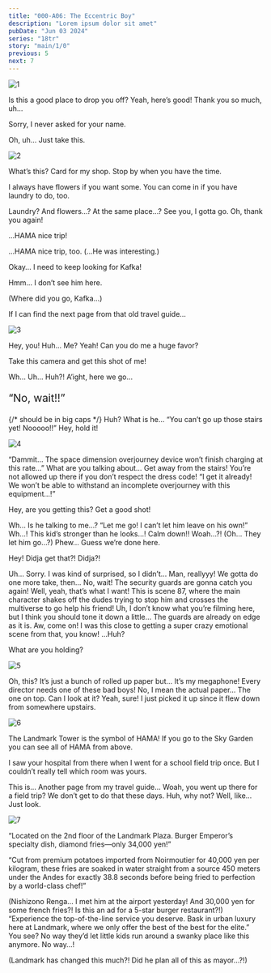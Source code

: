 ```yaml
---
title: "000-A06: The Eccentric Boy"
description: "Lorem ipsum dolor sit amet"
pubDate: "Jun 03 2024"
series: "18tr"
story: "main/1/0"
previous: 5
next: 7
---
```



<Location name="Landmark Plaza"/>

![1](1.png)

<Bubble character="Nagi" name="Florist">
Is this a good place to drop you off?
</Bubble>

<Bubble character="MC">
Yeah, here’s good! Thank you so much, uh…

Sorry, I never asked for your name.
</Bubble>

<Bubble character="Nagi" name="Florist">
Oh, uh… Just take this.
</Bubble>

![2](2.png)

<Bubble character="MC">
What’s this?
</Bubble>

<Bubble character="Nagi" name="Florist">
Card for my shop. Stop by when you have the time.

I always have flowers if you want some. You can come in if you have laundry to do, too.
</Bubble>

<Bubble character="MC">
Laundry? And flowers…? At the same place…?
</Bubble>

<Bubble character="Nagi" name="Florist">
See you, I gotta go.
</Bubble>

<Bubble character="MC">
Oh, thank you again!

…HAMA nice trip!
</Bubble>

<Bubble character="Nagi" name="Florist">
…HAMA nice trip, too.
</Bubble>

<Bubble character="MC">
(…He was interesting.)

Okay… I need to keep looking for Kafka!
</Bubble>

<Location name="Landmark Plaza - First Floor"/>

<Bubble character="MC">
Hmm… I don’t see him here.

(Where did you go, Kafka…)

If I can find the next page from that old travel guide…
</Bubble>

![3](3.png)

<Bubble character="Akuta" name="Boy with Headband">
Hey, you!
</Bubble>

<Bubble character="MC">
Huh… Me?
</Bubble>

<Bubble character="Akuta" name="Boy with Headband">
Yeah! Can you do me a huge favor?

Take this camera and get this shot of me!
</Bubble>

<Bubble character="MC">
Wh… Uh… Huh?!
</Bubble>

<Bubble character="Akuta" name="Boy with Headband">
A’ight, here we go…

<p style="font-size: 1.5em">“No, wait!!”</p> {/* should be in big caps */}
</Bubble>

<Bubble character="MC">
Huh? What is he…
</Bubble>

<Bubble character="Akuta" name="Boy with Headband">
“You can’t go up those stairs yet! Nooooo!!”
</Bubble>

<Bubble character="Security Guard A">
Hey, hold it!
</Bubble>

![4](4.png)

<Bubble character="Akuta" name="Boy with Headband">
“Dammit… The space dimension overjourney device won’t finish charging at this rate…”
</Bubble>

<Bubble character="Security Guard B">
What are you talking about… Get away from the stairs! You’re not allowed up there if you don’t respect the dress code!
</Bubble>

<Bubble character="Akuta" name="Boy with Headband">
“I get it already! We won’t be able to withstand an incomplete overjourney with this equipment…!”

Hey, are you getting this? Get a good shot!
</Bubble>

<Bubble character="MC">
Wh… Is he talking to me…?
</Bubble>

<Bubble character="Akuta" name="Boy with Headband">
“Let me go! I can’t let him leave on his own!”
</Bubble>

<Bubble character="Security Guard A">
Wh…! This kid’s stronger than he looks…!
</Bubble>

<Bubble character="Security Guard B">
Calm down!!
</Bubble>

<Bubble character="Akuta" name="Boy with Headband">
Woah…?!
</Bubble>

<Bubble character="MC">
(Oh… They let him go…?)
</Bubble>

<Bubble character="Akuta" name="Boy with Headband">
Phew… Guess we’re done here.

Hey! Didja get that?! Didja?!
</Bubble>

<Bubble character="MC">
Uh… Sorry. I was kind of surprised, so I didn’t…
</Bubble>

<Bubble character="Akuta" name="Boy with Headband">
Man, reallyyy! We gotta do one more take, then…
</Bubble>

<Bubble character="MC">
No, wait! The security guards are gonna catch you again!
</Bubble>

<Bubble character="Akuta" name="Boy with Headband">
Well, yeah, that’s what I want! This is scene 87, where the main character shakes off the dudes trying to stop him and crosses the multiverse to go help his friend!
</Bubble>

<Bubble character="MC">
Uh, I don’t know what you’re filming here, but I think you should tone it down a little… The guards are already on edge as it is.
</Bubble>

<Bubble character="Akuta" name="Boy with Headband">
Aw, come on! I was this close to getting a super crazy emotional scene from that, you know!
</Bubble>

<Bubble character="MC">
…Huh?

What are you holding?
</Bubble>

![5](5.png)

<Bubble character="Akuta" name="Boy with Headband">
Oh, this? It’s just a bunch of rolled up paper but… It’s my megaphone! Every director needs one of these bad boys!
</Bubble>

<Bubble character="MC">
No, I mean the actual paper… The one on top. Can I look at it?
</Bubble>

<Bubble character="Akuta" name="Boy with Headband">
Yeah, sure! I just picked it up since it flew down from somewhere upstairs.
</Bubble>

![6](6.png)

<Box type="paper">
The Landmark Tower is the symbol of HAMA! If you go to the Sky Garden you can see all of HAMA from above.

I saw your hospital from there when I went for a school field trip once. But I couldn’t really tell which room was yours.
</Box>

<Bubble character="MC">
This is… Another page from my travel guide…
</Bubble>

<Bubble character="Akuta" name="Boy with Headband">
Woah, you went up there for a field trip? We don’t get to do that these days.
</Bubble>

<Bubble character="MC">
Huh, why not?
</Bubble>

<Bubble character="Akuta" name="Boy with Headband">
Well, like… Just look.
</Bubble>

![7](7.png)

<Bubble character="Renga">
“Located on the 2nd floor of the Landmark Plaza. Burger Emperor’s specialty dish, diamond fries—only 34,000 yen!”

“Cut from premium potatoes imported from Noirmoutier for 40,000 yen per kilogram, these fries are soaked in water straight from a source 450 meters under the Andes for exactly 38.8 seconds before being fried to perfection by a world-class chef!”
</Bubble>

<Bubble character="MC">
(Nishizono Renga… I met him at the airport yesterday! And 30,000 yen for some french fries?! Is this an ad for a 5-star burger restaurant?!)
</Bubble>

<Bubble character="Renga">
“Experience the top-of-the-line service you deserve. Bask in urban luxury here at Landmark, where we only offer the best of the best for the elite.”
</Bubble>

<Bubble character="Akuta" name="Boy with Headband">
You see? No way they’d let little kids run around a swanky place like this anymore.
</Bubble>

<Bubble character="MC">
No way…!

(Landmark has changed this much?! Did he plan all of this as mayor…?!)
</Bubble>
